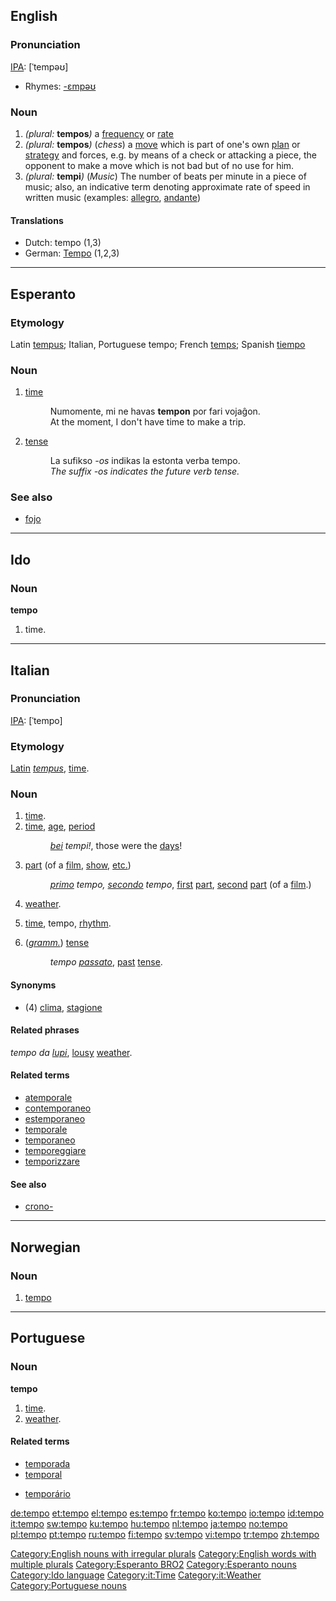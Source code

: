 {{see|Tempo}}
==English==

===Pronunciation===
[[IPA]]: [ˈtempəʊ]
*Rhymes: [[Rhymes:English:-ɛmpəʊ|-ɛmpəʊ]]

===Noun===
{{en-noun|pl=tempos|pl2=tempi}}

# ''(plural:'' '''tempos''''')'' a [[frequency]] or [[rate]]
# ''(plural:'' '''tempos''''')'' (''chess'') a [[move]] which is part of one's own [[plan]] or [[strategy]] and forces, e.g. by   means of a check or attacking a piece, the opponent to make a move which is not bad but of no use for him.
# ''(plural:'' '''tempi''''')'' (''Music'') The number of beats per minute in a piece of music; also, an indicative term denoting approximate rate of speed in written music (examples:  [[allegro]], [[andante]])

====Translations====
*Dutch: tempo {{n}} (1,3)
*German: [[Tempo]] {{n}} (1,2,3)

[[Category:English nouns with irregular plurals]]
[[Category:English words with multiple plurals]]

----

==Esperanto==

===Etymology===
Latin [[tempus]]; Italian, Portuguese tempo; French [[temps]]; Spanish [[tiempo]]

===Noun===
{{eo-noun}}

# [[time]]
#:  Numomente, mi ne havas '''tempon''' por fari vojaĝon.
#: At the moment, I don't have time to make a trip.
# {{context|grammatical}} [[tense]]
#:  La sufikso ''-os'' indikas la estonta verba tempo.
#:  ''The suffix -os indicates the future verb tense.''

===See also===
* [[fojo]] 
[[Category:Esperanto BRO2]]
[[Category:Esperanto nouns]]

----

==Ido==

===Noun===
'''tempo'''

# time.

[[Category:Ido language]]

----

==Italian==

===Pronunciation===
[[IPA]]: [ˈtempo]

===Etymology===

[[Latin]] ''[[tempus]]'', [[time]].

===Noun===
{{it-noun|temp|m|o|i}}

# [[time]].
# [[time]], [[age]], [[period]]
#:''[[bello|bei]] tempi!'', those were the [[day]]s!
# [[part]] (of a [[film]], [[show]], [[et coetera|etc.]])
#: ''[[primo]] tempo, [[secondo]] tempo'', [[first]] [[part]], [[second]] [[part]] (of a [[film]].)
# [[weather]].
# {{music|lang=it}} [[time]], tempo, [[rhythm]].
# (''[[grammar|gramm.]]'') [[tense]]
#:''tempo [[passato]]'', [[past]] [[tense]].

====Synonyms====
*(4) [[clima]], [[stagione]]

====Related phrases====
{{rfc-header|Related phrases}}

''tempo da [[lupo|lupi]]'', [[lousy]] [[weather]].

====Related terms====
*[[atemporale]]
*[[contemporaneo]]
*[[estemporaneo]]
*[[temporale]]
*[[temporaneo]]
*[[temporeggiare]]
*[[temporizzare]]

====See also====
*[[crono-]]

[[Category:it:Time]]
[[Category:it:Weather]]

----

==Norwegian==

===Noun===
{{no-noun-nu|tempo}}

# [[#English|tempo]]

----

==Portuguese==

===Noun===
'''tempo''' {{m}}

# [[time]].
# [[weather]].

====Related terms====
{{top2}}
*[[temporada]]
*[[temporal]]
{{mid2}}
*[[temporário]]
{{bottom}}

[[Category:Portuguese nouns]]

[[de:tempo]]
[[et:tempo]]
[[el:tempo]]
[[es:tempo]]
[[fr:tempo]]
[[ko:tempo]]
[[io:tempo]]
[[id:tempo]]
[[it:tempo]]
[[sw:tempo]]
[[ku:tempo]]
[[hu:tempo]]
[[nl:tempo]]
[[ja:tempo]]
[[no:tempo]]
[[pl:tempo]]
[[pt:tempo]]
[[ru:tempo]]
[[fi:tempo]]
[[sv:tempo]]
[[vi:tempo]]
[[tr:tempo]]
[[zh:tempo]]
